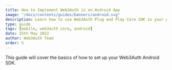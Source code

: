 ```yaml
---
title: How to Implement Web3Auth in an Android App
image: "/docs/contents/guides/banners/android.svg"
description: Learn how to use Web3Auth Plug and Play Core SDK in your Android app
type: guide
tags: [mobile, web3auth core, android]
date: 25th May 2022
author: Web3Auth Team
order: 5
---
```



<SEO
  title="How to Implement Web3Auth in an Android App"
  description="Learn how to use Web3Auth Plug and Play Core SDK in your Android application"
  image="https://web3auth.io/docs/contents/guides/banners/android.svg"
  slug="/guides/android"
/>

This guide will cover the basics of how to set up your Web3Auth Android SDK.
